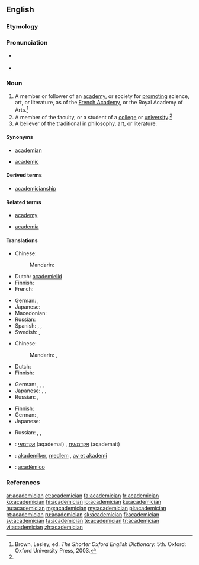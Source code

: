 ==English==

===Etymology===
{{suffix|academic|ian|t2=one skilled in}}

===Pronunciation===
* {{a|RP}} {{IPA|/əˌkæ.dəˈmɪ.ʃn̩/}}
* {{a|US}} {{IPA|/ˌæk.ə.dəˈmɪ.ʃn̩/|/əˌkæ.dəˈmɪ.ʃn̩/}}

===Noun===
{{en-noun}}

# A member or follower of an [[academy]], or society for [[promoting]] science, art, or literature, as of the [[French Academy]], or the Royal Academy of Arts.{{defdate|First attested in the mid 18th century.}}<ref name=SOED>Brown, Lesley, ed. ''The Shorter Oxford English Dictionary.'' 5th. Oxford: Oxford University Press, 2003.</ref>
# A member of the faculty, or a student of a [[college]] or [[university]].{{defdate|First attested in the mid 18th century.}}<ref name=SOED/>
# A believer of the traditional in philosophy, art, or literature.

====Synonyms====
{{rel-top|member of university faculty}}
* [[academian]]
{{rel-mid}}
* [[academic]]
{{rel-bottom}}

====Derived terms====
* [[academicianship]]

====Related terms====
{{rel-top|terms related to academician}}
* [[academy]]
{{rel-mid}}
* [[academia]]
{{rel-bottom}}

====Translations====
{{trans-top|member of an academy}}
* Chinese:
*: Mandarin: {{t|cmn|院士|tr=yuànshì|sc=Hani}}
* Dutch: [[academielid]] {{m}}
* Finnish: {{t+|fi|akateemikko}}
* French: {{t+|fr|académicien|m}}
{{trans-mid}}
* German: {{t+|de|Akademiker|m}}, {{t+|de|Akademikerin|f}}
* Japanese: {{t-|ja|アカデミー会員|tr=akademī kaiin}}
* Macedonian: {{t-|mk|академик|m|tr=akadémik}}
* Russian: {{t+|ru|академик|m|tr=akadémik}}
* Spanish: {{t+|es|académico|m}}, {{t-|es|académica|f}}, {{t+|es|academista|m|f}}
* Swedish: {{t+|sv|akademiledamot}}, {{t-|sv|akademimedlem}}
{{trans-bottom}}

{{trans-top|collegian}}
* Chinese:
*: Mandarin: {{t|cmn|大學生|sc=Hani}}, {{t|cmn|大学生|tr=dàxuéshēng|sc=Hani}}
* Dutch: {{t+|nl|academicus|m}}
* Finnish: {{t+|fi|akateemikko}}
{{trans-mid}}
* German: {{t+|de|Akademiker|m}}, {{t+|de|Akademikerin|f}}, {{t+|de|Student|m}}, {{t+|de|Studentin|f}}
* Japanese: {{t+|ja|学生|tr=がくせい, gakusei}}, {{t+|ja|大学生|tr=だいがくせい, gakusei}}, {{t-|ja|学徒|tr=がくと, gakuto}}
* Russian: {{t+|ru|студент|m|tr=studént}}, {{t+|ru|студентка|f|tr=studéntka}}
{{trans-bottom}}

{{trans-top|member faculty}}
* Finnish: {{t+|fi|akateemikko}}
* German: {{t+|de|Akademiker|m}}, {{t+|de|Akademikerin|f}}
* Japanese: {{t+|ja|学者|tr=がくしゃ, gakusha}}
{{trans-mid}}
* Russian: {{t+|ru|преподаватель|m|tr=prepodavátelʹ}}, {{t+|ru|преподавательница|f|tr=prepodavátelʹnica}}, {{t+|ru|профессор|m|sc=Cyrl|tr=proféssor}}
{{trans-bottom}}

{{checktrans-top}}
* {{ttbc|he}}: [[אקדמאי]] (aqademai) {{m}}, [[אקדמאית]] (aqademait) {{f}}
* {{ttbc|no}}: [[akademiker]], [[medlem]] {{n}}, [[av et akademi]]
{{trans-mid}}
* {{ttbc|es}}: [[académico]] {{m}}
{{trans-bottom}}

===References===
<references/>

[[ar:academician]]
[[et:academician]]
[[fa:academician]]
[[fr:academician]]
[[ko:academician]]
[[hi:academician]]
[[io:academician]]
[[ku:academician]]
[[hu:academician]]
[[mg:academician]]
[[my:academician]]
[[pl:academician]]
[[pt:academician]]
[[ru:academician]]
[[sk:academician]]
[[fi:academician]]
[[sv:academician]]
[[ta:academician]]
[[te:academician]]
[[tr:academician]]
[[vi:academician]]
[[zh:academician]]